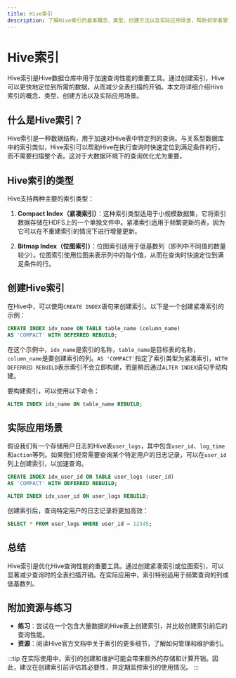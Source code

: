 ```yaml
---
title: Hive索引
description: 了解Hive索引的基本概念、类型、创建方法以及实际应用场景，帮助初学者掌握如何通过索引优化Hive查询性能。
---
```


# Hive索引

Hive索引是Hive数据仓库中用于加速查询性能的重要工具。通过创建索引，Hive可以更快地定位到所需的数据，从而减少全表扫描的开销。本文将详细介绍Hive索引的概念、类型、创建方法以及实际应用场景。

## 什么是Hive索引？

Hive索引是一种数据结构，用于加速对Hive表中特定列的查询。与关系型数据库中的索引类似，Hive索引可以帮助Hive在执行查询时快速定位到满足条件的行，而不需要扫描整个表。这对于大数据环境下的查询优化尤为重要。

## Hive索引的类型

Hive支持两种主要的索引类型：

1. **Compact Index（紧凑索引）**：这种索引类型适用于小规模数据集，它将索引数据存储在HDFS上的一个单独文件中。紧凑索引适用于频繁更新的表，因为它可以在不重建索引的情况下进行增量更新。

2. **Bitmap Index（位图索引）**：位图索引适用于低基数列（即列中不同值的数量较少）。位图索引使用位图来表示列中的每个值，从而在查询时快速定位到满足条件的行。

## 创建Hive索引

在Hive中，可以使用`CREATE INDEX`语句来创建索引。以下是一个创建紧凑索引的示例：

```sql
CREATE INDEX idx_name ON TABLE table_name (column_name) 
AS 'COMPACT' WITH DEFERRED REBUILD;
```

在这个示例中，`idx_name`是索引的名称，`table_name`是目标表的名称，`column_name`是要创建索引的列。`AS 'COMPACT'`指定了索引类型为紧凑索引，`WITH DEFERRED REBUILD`表示索引不会立即构建，而是稍后通过`ALTER INDEX`语句手动构建。

要构建索引，可以使用以下命令：

```sql
ALTER INDEX idx_name ON table_name REBUILD;
```

## 实际应用场景

假设我们有一个存储用户日志的Hive表`user_logs`，其中包含`user_id`、`log_time`和`action`等列。如果我们经常需要查询某个特定用户的日志记录，可以在`user_id`列上创建索引，以加速查询。

```sql
CREATE INDEX idx_user_id ON TABLE user_logs (user_id) 
AS 'COMPACT' WITH DEFERRED REBUILD;

ALTER INDEX idx_user_id ON user_logs REBUILD;
```

创建索引后，查询特定用户的日志记录将更加高效：

```sql
SELECT * FROM user_logs WHERE user_id = 12345;
```

## 总结

Hive索引是优化Hive查询性能的重要工具。通过创建紧凑索引或位图索引，可以显著减少查询时的全表扫描开销。在实际应用中，索引特别适用于频繁查询的列或低基数列。

## 附加资源与练习

- **练习**：尝试在一个包含大量数据的Hive表上创建索引，并比较创建索引前后的查询性能。
- **资源**：阅读Hive官方文档中关于索引的更多细节，了解如何管理和维护索引。

:::tip
在实际使用中，索引的创建和维护可能会带来额外的存储和计算开销。因此，建议在创建索引前评估其必要性，并定期监控索引的使用情况。
:::